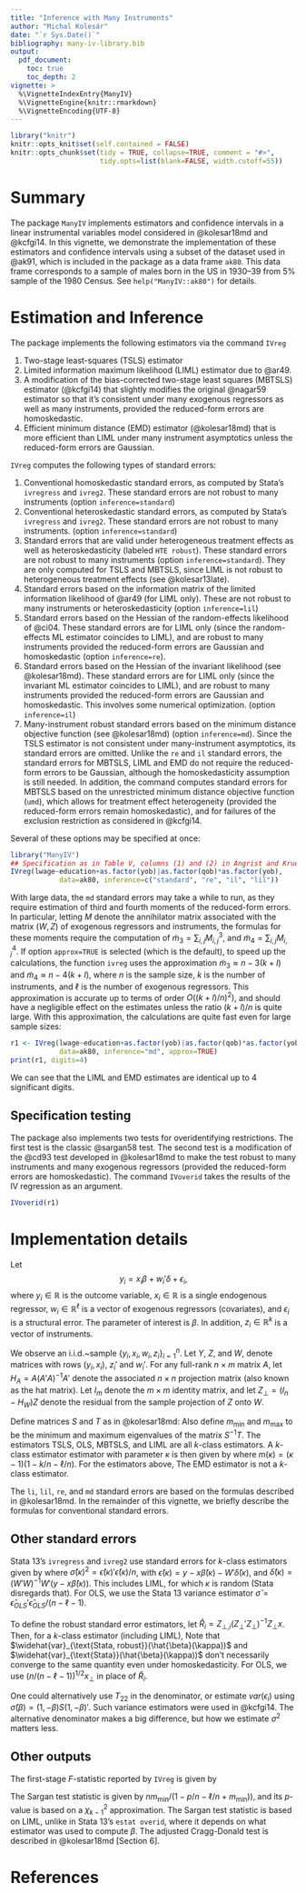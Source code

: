 ```yaml
---
title: "Inference with Many Instruments"
author: "Michal Kolesár"
date: "`r Sys.Date()`"
bibliography: many-iv-library.bib
output:
  pdf_document:
    toc: true
    toc_depth: 2
vignette: >
  %\VignetteIndexEntry{ManyIV}
  %\VignetteEngine{knitr::rmarkdown}
  %\VignetteEncoding{UTF-8}
---
```


```r
library("knitr")
knitr::opts_knit$set(self.contained = FALSE)
knitr::opts_chunk$set(tidy = TRUE, collapse=TRUE, comment = "#>",
                      tidy.opts=list(blank=FALSE, width.cutoff=55))
```

# Summary

The package `ManyIV` implements estimators and confidence intervals in a linear
instrumental variables model considered in @kolesar18md and @kcfgi14. In this
vignette, we demonstrate the implementation of these estimators and confidence
intervals using a subset of the dataset used in @ak91, which is included in the
package as a data frame `ak80`. This data frame corresponds to a sample of males
born in the US in 1930--39 from 5% sample of the 1980 Census. See
`help("ManyIV::ak80")` for details.

# Estimation and Inference

The package implements the following estimators via the command `IVreg`

1. Two-stage least-squares (TSLS) estimator
2. Limited information maximum likelihood (LIML) estimator  due to @ar49.
3. A modification of the bias-corrected two-stage least squares (MBTSLS)
   estimator (@kcfgi14) that slightly modifies the original @nagar59 estimator
   so that it's consistent under many exogenous regressors as well as many
   instruments, provided the reduced-form errors are homoskedastic.
4. Efficient minimum distance (EMD) estimator (@kolesar18md) that is more
   efficient than LIML under many instrument asymptotics unless the reduced-form
   errors are Gaussian.

`IVreg` computes the following types of standard errors:

1. Conventional homoskedastic standard errors, as computed by Stata's
   `ivregress` and `ivreg2`. These standard errors are not robust to many
   instruments (option `inference=standard`)
2. Conventional heteroskedastic standard errors, as computed by Stata's
   `ivregress` and `ivreg2`. These standard errors are not robust to many
   instruments. (option `inference=standard`)
3. Standard errors that are valid under heterogeneous treatment effects as well
   as heteroskedasticity (labeled `HTE robust`). These standard errors are not
   robust to many instruments (option `inference=standard`). They are only
   computed for TSLS and MBTSLS, since LIML is not robust to heterogeneous
   treatment effects (see @kolesar13late).
4. Standard errors based on the information matrix of the limited information
   likelihood of @ar49 (for LIML only). These are not robust to many instruments
   or heteroskedasticity (option `inference=lil`)
5. Standard errors based on the Hessian of the random-effects likelihood of @ci04.
   These standard errors are for LIML only (since the random-effects ML
   estimator coincides to LIML), and are robust to many instruments provided the
   reduced-form errors are Gaussian and homoskedastic (option `inference=re`).
6. Standard errors based on the Hessian of the invariant likelihood (see
   @kolesar18md). These standard errors are for LIML only (since the invariant
   ML estimator coincides to LIML), and are robust to many instruments provided
   the reduced-form errors are Gaussian and homoskedastic. This involves some
   numerical optimization. (option `inference=il`)
7. Many-instrument robust standard errors based on the minimum distance
   objective function (see @kolesar18md) (option `inference=md`). Since the TSLS
   estimator is not consistent under many-instrument asymptotics, its standard
   errors are omitted. Unlike the `re` and `il` standard errors, the standard
   errors for MBTSLS, LIML and EMD do not require the reduced-form errors to be
   Gaussian, although the homoskedasticity assumption is still needed. In
   addition, the command computes standard errors for MBTSLS based on the
   unrestricted minimum distance objective function (`umd`), which allows for
   treatment effect heterogeneity (provided the reduced-form errors remain
   homoskedastic), and for failures of the exclusion restriction as considered
   in @kcfgi14.

Several of these options may be specified at once:
```r
library("ManyIV")
## Specification as in Table V, columns (1) and (2) in Angrist and Krueger
IVreg(lwage~education+as.factor(yob)|as.factor(qob)*as.factor(yob),
            data=ak80, inference=c("standard", "re", "il", "lil"))
```

With large data, the `md` standard errors may take a while to run, as they
require estimation of third and fourth moments of the reduced-form errors. In
particular, letting $M$ denote the annihilator matrix associated with the matrix
$(W,Z)$ of exogenous regressors and instruments, the formulas for these moments
require the computation of $\tilde{m}_{3}=\sum_{i,j}M_{i,j}^3$, and
$\tilde{m}_{4}=\sum_{i,j}M_{i,j}^4$. If option `approx=TRUE` is selected (which
is the default), to speed up the calculations, the function `ivreg` uses the
approximation $\tilde{m}_{3}\approx n-3(k+l)$ and $\tilde{m}_{4}\approx
n-4(k+l)$, where $n$ is the sample size, $k$ is the number of instruments, and
$\ell$ is the number of exogenous regressors. This approximation is accurate up
to terms of order $O((k+l)/n)^2)$, and should have a negligible effect on the
estimates unless the ratio $(k+l)/n$ is quite large. With this approximation,
the calculations are quite fast even for large sample sizes:

```r
r1 <- IVreg(lwage~education+as.factor(yob)|as.factor(qob)*as.factor(yob),
            data=ak80, inference="md", approx=TRUE)
print(r1, digits=4)
```

We can see that the LIML and EMD estimates are identical up to 4 significant
digits.

## Specification testing

The package also implements two tests for overidentifying restrictions. The
first test is the classic @sargan58 test. The second test is a modification of
the @cd93 test developed in @kolesar18md to make the test robust to many
instruments and many exogenous regressors (provided the reduced-form errors are
homoskedastic). The command `IVoverid` takes the results of the IV regression as
an argument.

```r
IVoverid(r1)
```

# Implementation details

\newcommand{\Hm}[1]{{H}_{#1}}


Let $$y_{i}=x_{i}\beta+w_{i}'\delta+\epsilon_{i},$$ where $y_{i}\in\mathbb{R}$
is the outcome variable, $x_{i}\in\mathbb{R}$ is a single endogenous regressor,
$w_{i}\in\mathbb{R}^{\ell}$ is a vector of exogenous regressors (covariates),
and $\epsilon_{i}$ is a structural error. The parameter of interest is $\beta$.
In addition, $z_{i}\in\mathbb{R}^{k}$ is a vector of instruments.

We observe an i.i.d.~sample $\{y_{i},x_{i},w_{i},z_{i}\}_{i=1}^{n}$. Let $Y$,
$Z$, and $W$, denote matrices with rows $(y_{i},x_{i})$, $z_{i}'$ and $w_{i}'$.
For any full-rank $n\times m$ matrix ${A}$, let $\Hm{{A}}={A}({A}'{A})^{-1}{A}'$
denote the associated $n\times n$ projection matrix (also known as the hat
matrix). Let $I_{m}$ denote the $m\times m$ identity matrix, and let
${Z}_{\perp}=(I_{n}-\Hm{W}){Z}$ denote the residual from the sample
projection of ${Z}$ onto $W$.

Define matrices $S$ and $T$ as in @kolesar18md: \begin{align*}
T&=Y'\Hm{Z_{\perp}}Y/n,& S&=Y'(I_{n}-\Hm{Z,W})Y/(n-k-\ell). \end{align*}
Also define $m_{\min}$ and $m_{\max}$ to be the minimum and maximum eigenvalues
of the matrix $S^{-1}T$. The estimators TSLS, OLS, MBTSLS, and LIML are all
$k$-class estimators. A $k$-class estimator estimator with parameter $\kappa$ is
then given by
\begin{equation*}
\hat{\beta}(\kappa)=\frac{T_{12}-m(\kappa)
S_{12}}{T_{22}-m(\kappa)S_{22}},
\end{equation*}
where $m(\kappa)=(\kappa-1)(1-k/n-\ell/n)$. For the estimators above,
\begin{align*}
m_{OLS}&=-(1-k/n-\ell/n)& m_{TSLS}&=0,& m_{MBTSLS}&=k/n,&
m_{LIML}&=m_{\min}.
\end{align*}
The EMD estimator is not a $k$-class estimator.

The `li`, `lil`, `re`, and `md` standard errors are based on the formulas
described in @kolesar18md. In the remainder of this vignette, we briefly
describe the formulas for conventional standard errors.

## Other standard errors
Stata 13's `ivregress` and `ivreg2` use standard errors for
$k$-class estimators given by
\begin{equation*}
  \widehat{var}_{\text{Stata}}(\hat{\beta}(\kappa))
  =  \frac{1}{n}\frac{\hat{\sigma}(\kappa)^{2}}{
    T_{22}-m(\kappa) S_{22}},
\end{equation*}
where
$\hat{\sigma}(\kappa)^{2}=\hat{\epsilon}(\kappa)'\hat{\epsilon}(\kappa)/n$, with
$\hat{\epsilon}(\kappa)=y-x\hat{\beta}(\kappa)-W'\hat{\delta}(\kappa)$,
and $\hat{\delta}(\kappa)=(W' W)^{-1} W'(y-x\hat{\beta}(\kappa))$. This
includes LIML, for which $\kappa$ is random (Stata disregards that). For OLS,
we use the Stata 13 variance estimator
$\hat{\sigma}=\hat{\epsilon}_{OLS}'\hat{\epsilon}_{OLS}/(n-\ell-1)$.

To define the robust standard error estimators, let
$\hat{R}_{i}=Z_{\perp, i}(Z_{\perp}'Z_{\perp})^{-1}Z_{\perp}x$. Then, for a
$k$-class estimator (including LIML),
\begin{equation*}
  \widehat{var}_{\text{Stata, robust}}(\hat{\beta}(\kappa))
  =\frac{\sum_{i=1}^{n}\hat{\epsilon}_{i}(\kappa)^2\hat{R}_{i}^{2}}{n^{2}(T_{22}-m(\kappa)S_{22})^{2}}.
\end{equation*}
Note that $\widehat{var}_{\text{Stata, robust}}(\hat{\beta}(\kappa))$ and
$\widehat{var}_{\text{Stata}}(\hat{\beta}(\kappa))$ don't necessarily converge
to the same quantity even under homoskedasticity. For OLS, we use
$(n/(n-\ell-1))^{1/2}x_{\perp}$ in place of $\hat{R}_{i}$.

One could alternatively use $T_{22}$ in the denominator, or estimate
$var(\epsilon_{i})$ using $\hat{\sigma}(\beta)=(1,-\beta)S(1,-\beta)'$. Such
variance estimators were used in @kcfgi14. The alternative denominator makes a
big difference, but how we estimate $\sigma^{2}$ matters less.

## Other outputs
The first-stage $F$-statistic reported by `IVreg` is given by
\begin{equation*}
F= \frac{n}{k}\frac{T_{22}}{S_{22}}.
\end{equation*}

The Sargan test statistic is given by $n m_{\min}/(1-p/n-\ell/n+m_{\min}))$, and
its $p$-value is based on a $\chi^{2}_{k-1}$ approximation. The Sargan test
statistic is based on LIML, unlike in Stata 13's `estat overid`, where it
depends on what estimator was used to compute $\beta$. The adjusted Cragg-Donald
test is described in @kolesar18md [Section 6].

# References
